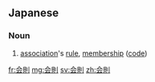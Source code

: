 ==Japanese==
{{ja-kanjitab|かい|そく|yomi=o}}

===Noun===
{{ja-noun|かいそく|kyu=會則}}

# [[association]]'s [[rule]], [[membership]] ([[code]])

[[fr:会則]]
[[mg:会則]]
[[sv:会則]]
[[zh:会則]]